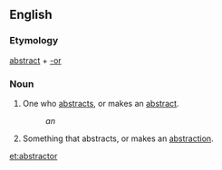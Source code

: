 ==English==

===Etymology===
[[abstract]] + [[-or]]

===Noun===
{{en-noun}}

# One who [[abstract]]s, or makes an [[abstract]].
#: ''an {{w|abstractor of title}}''
# Something that abstracts, or makes an [[abstraction]].

[[et:abstractor]]